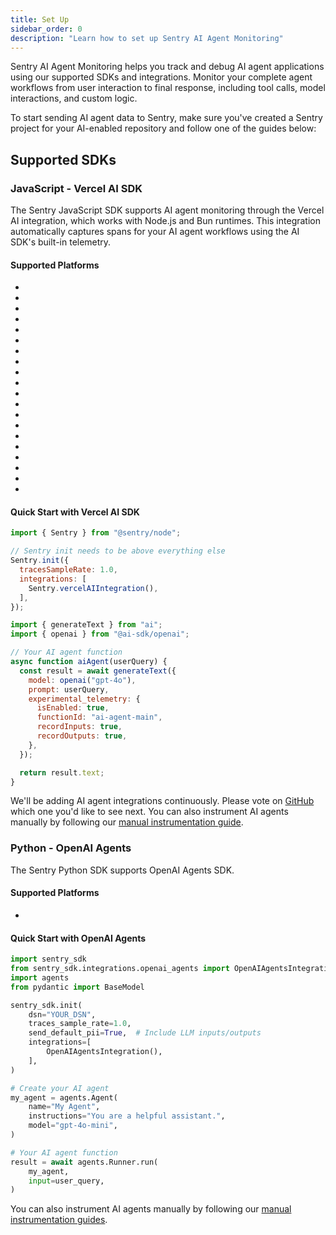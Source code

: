 ```yaml
---
title: Set Up
sidebar_order: 0
description: "Learn how to set up Sentry AI Agent Monitoring"
---
```


Sentry AI Agent Monitoring helps you track and debug AI agent applications using our supported SDKs and integrations. Monitor your complete agent workflows from user interaction to final response, including tool calls, model interactions, and custom logic.

To start sending AI agent data to Sentry, make sure you've created a Sentry project for your AI-enabled repository and follow one of the guides below:

## Supported SDKs

### JavaScript - Vercel AI SDK

The Sentry JavaScript SDK supports AI agent monitoring through the Vercel AI integration, which works with Node.js and Bun runtimes. This integration automatically captures spans for your AI agent workflows using the AI SDK's built-in telemetry.

#### Supported Platforms

- <LinkWithPlatformIcon
    platform="javascript.node"
    label="Node.js"
    url="/platforms/javascript/guides/node/configuration/integrations/vercelai/"
  />
- <LinkWithPlatformIcon
    platform="javascript.nextjs"
    label="Next.js"
    url="/platforms/javascript/guides/nextjs/configuration/integrations/vercelai/"
  />
- <LinkWithPlatformIcon
    platform="javascript.sveltekit"
    label="SvelteKit"
    url="/platforms/javascript/guides/sveltekit/configuration/integrations/vercelai/"
  />
- <LinkWithPlatformIcon
    platform="javascript.nuxt"
    label="Nuxt"
    url="/platforms/javascript/guides/nuxt/configuration/integrations/vercelai/"
  />
- <LinkWithPlatformIcon
    platform="javascript.astro"
    label="Astro"
    url="/platforms/javascript/guides/astro/configuration/integrations/vercelai/"
  />
- <LinkWithPlatformIcon
    platform="javascript.remix"
    label="Remix"
    url="/platforms/javascript/guides/remix/configuration/integrations/vercelai/"
  />
- <LinkWithPlatformIcon
    platform="javascript.solidstart"
    label="SolidStart"
    url="/platforms/javascript/guides/solidstart/configuration/integrations/vercelai/"
  />
- <LinkWithPlatformIcon
    platform="javascript.express"
    label="Express"
    url="/platforms/javascript/guides/express/configuration/integrations/vercelai/"
  />
- <LinkWithPlatformIcon
    platform="javascript.fastify"
    label="Fastify"
    url="/platforms/javascript/guides/fastify/configuration/integrations/vercelai/"
  />
- <LinkWithPlatformIcon
    platform="javascript.nestjs"
    label="Nest.js"
    url="/platforms/javascript/guides/nestjs/configuration/integrations/vercelai/"
  />
- <LinkWithPlatformIcon
    platform="javascript.hapi"
    label="Hapi"
    url="/platforms/javascript/guides/hapi/configuration/integrations/vercelai/"
  />
- <LinkWithPlatformIcon
    platform="javascript.koa"
    label="Koa"
    url="/platforms/javascript/guides/koa/configuration/integrations/vercelai/"
  />
- <LinkWithPlatformIcon
    platform="javascript.connect"
    label="Connect"
    url="/platforms/javascript/guides/connect/configuration/integrations/vercelai/"
  />
- <LinkWithPlatformIcon
    platform="javascript.cloudflare"
    label="Cloudflare"
    url="/platforms/javascript/guides/cloudflare/configuration/integrations/vercelai/"
  />
- <LinkWithPlatformIcon
    platform="javascript.hono"
    label="Hono"
    url="/platforms/javascript/guides/hono/configuration/integrations/vercelai/"
  />
- <LinkWithPlatformIcon
    platform="javascript.bun"
    label="Bun"
    url="/platforms/javascript/guides/bun/configuration/integrations/vercelai/"
  />
- <LinkWithPlatformIcon
    platform="javascript.aws-lambda"
    label="AWS Lambda"
    url="/platforms/javascript/guides/aws-lambda/configuration/integrations/vercelai/"
  />
- <LinkWithPlatformIcon
    platform="javascript.azure-functions"
    label="Azure Functions"
    url="/platforms/javascript/guides/azure-functions/configuration/integrations/vercelai/"
  />
- <LinkWithPlatformIcon
    platform="javascript.gcp-functions"
    label="Google Cloud Functions"
    url="/platforms/javascript/guides/gcp-functions/configuration/integrations/vercelai/"
  />
- <LinkWithPlatformIcon
    platform="javascript.electron"
    label="Electron"
    url="/platforms/javascript/guides/electron/configuration/integrations/vercelai/"
  />

#### Quick Start with Vercel AI SDK

```javascript
import { Sentry } from "@sentry/node";

// Sentry init needs to be above everything else
Sentry.init({
  tracesSampleRate: 1.0,
  integrations: [
    Sentry.vercelAIIntegration(),
  ],
});

import { generateText } from "ai";
import { openai } from "@ai-sdk/openai";

// Your AI agent function
async function aiAgent(userQuery) {
  const result = await generateText({
    model: openai("gpt-4o"),
    prompt: userQuery,
    experimental_telemetry: {
      isEnabled: true,
      functionId: "ai-agent-main",
      recordInputs: true,
      recordOutputs: true,
    },
  });

  return result.text;
}
```

<Alert title="Don't see your SDK?">

We'll be adding AI agent integrations continuously. Please vote on [GitHub](https://github.com/getsentry/sentry-javascript/issues/16960) which one you'd like to see next. You can also instrument AI agents manually by following our [manual instrumentation guide](/platforms/javascript/tracing/instrumentation/ai-agents-module).

</Alert>

### Python - OpenAI Agents

The Sentry Python SDK supports OpenAI Agents SDK.

#### Supported Platforms

- <LinkWithPlatformIcon
    platform="python"
    label="Python"
    url="/platforms/python/integrations/openai-agents/"
  />

#### Quick Start with OpenAI Agents

```python
import sentry_sdk
from sentry_sdk.integrations.openai_agents import OpenAIAgentsIntegration
import agents
from pydantic import BaseModel

sentry_sdk.init(
    dsn="YOUR_DSN",
    traces_sample_rate=1.0,
    send_default_pii=True,  # Include LLM inputs/outputs
    integrations=[
        OpenAIAgentsIntegration(),
    ],
)

# Create your AI agent
my_agent = agents.Agent(
    name="My Agent",
    instructions="You are a helpful assistant.",
    model="gpt-4o-mini",
)

# Your AI agent function
result = await agents.Runner.run(
    my_agent,
    input=user_query,
)

```

<Alert title="Don't see your SDK?">

You can also instrument AI agents manually by following our [manual instrumentation guides](/platforms/python/tracing/instrumentation/custom-instrumentation/ai-agents-module).

</Alert>
